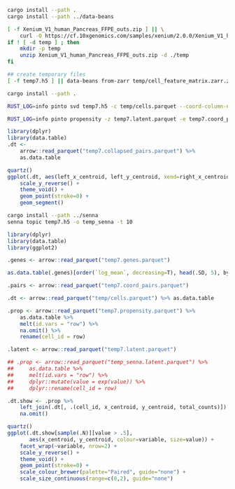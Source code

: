 

```sh
cargo install --path .
cargo install --path ../data-beans
```

```sh
[ -f Xenium_V1_human_Pancreas_FFPE_outs.zip ] || \
	curl -O https://cf.10xgenomics.com/samples/xenium/2.0.0/Xenium_V1_human_Pancreas_FFPE/Xenium_V1_human_Pancreas_FFPE_outs.zip
if ! [ -d temp ] ; then
	mkdir -p temp
	unzip Xenium_V1_human_Pancreas_FFPE_outs.zip -d ./temp
fi

## create temporary files
[ -f temp7.h5 ] || data-beans from-zarr temp/cell_feature_matrix.zarr.zip -o temp7 --backend hdf5	
```

```sh
cargo install --path .

RUST_LOG=info pinto svd temp7.h5 -c temp/cells.parquet --coord-column-names x_centroid,y_centroid -o temp7 --preload-data -t 10

RUST_LOG=info pinto propensity -z temp7.latent.parquet -e temp7.coord_pairs.parquet -d temp7.h5 -k 6 -o temp7
```

```r
library(dplyr)
library(data.table)
.dt <-
    arrow::read_parquet("temp7.collapsed_pairs.parquet") %>%
    as.data.table

quartz()
ggplot(.dt, aes(left_x_centroid, left_y_centroid, xend=right_x_centroid, yend=right_y_centroid)) +
    scale_y_reverse() +
    theme_void() +
    geom_point(stroke=0) +
    geom_segment()
```

```sh
cargo install --path ../senna
senna topic temp7.h5 -o temp_senna -t 10

```


```r
library(dplyr)
library(data.table)
library(ggplot2)

.genes <- arrow::read_parquet("temp7.genes.parquet")

as.data.table(.genes)[order(`log_mean`, decreasing=T), head(.SD, 5), by = .(column)]

.pairs <- arrow::read_parquet("temp7.coord_pairs.parquet")

.dt <- arrow::read_parquet("temp/cells.parquet") %>% as.data.table

.prop <- arrow::read_parquet("temp7.propensity.parquet") %>%
    as.data.table %>%
    melt(id.vars = "row") %>%
    na.omit() %>% 
    rename(cell_id = row)

.latent <- arrow::read_parquet("temp7.latent.parquet")

## .prop <- arrow::read_parquet("temp_senna.latent.parquet") %>%
##     as.data.table %>%
##     melt(id.vars = "row") %>%
##     dplyr::mutate(value = exp(value)) %>% 
##     dplyr::rename(cell_id = row)

.dt.show <- .prop %>%
    left_join(.dt[, .(cell_id, x_centroid, y_centroid, total_counts)]) %>%
    na.omit()

quartz()
ggplot(.dt.show[sample(.N)][value > .5],
       aes(x_centroid, y_centroid, colour=variable, size=value)) +
    facet_wrap(~variable, nrow=2) +
    scale_y_reverse() +
    theme_void() +
    geom_point(stroke=0) +
    scale_colour_brewer(palette="Paired", guide="none") +
    scale_size_continuous(range=c(0,2), guide="none")

```


```r


```


